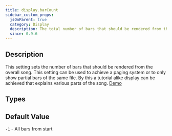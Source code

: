 ```yaml
---
title: display.barCount
sidebar_custom_props:
  jsOnParent: true
  category: Display
  description: The total number of bars that should be rendered from the song. 
  since: 0.9.6
---
```


<SinceBadge since="0.9.6" />


## Description

This setting sets the number of bars that should be rendered from the overall song. This setting can be used to 
achieve a paging system or to only show partial bars of the same file. By this a tutorial alike display can be achieved
that explains various parts of the song. [Demo](/docs/showcase/layouts)

<PropertyDescription metadata={metadata} showJson={true} />

## Types

<TypeTable>
    <TypeRow name="int" />
</TypeTable>

## Default Value

`-1` - All bars from start